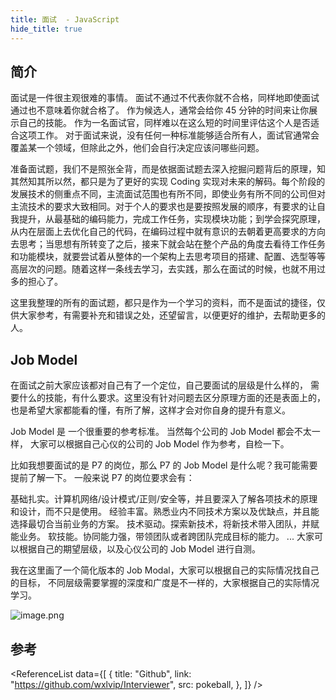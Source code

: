 ```yaml
---
title: 面试  - JavaScript
hide_title: true
---
```



<FeatureIcon src={javascript} title="JavaScript" />
<LinkList
  data={[
    {
      title: "计算机网络",
      link: "/docs/interview/interview-questions/network",
      src: javascript,
    },
    {
      title: "浏览器",
      link: "/docs/interview/interview-questions/broswer",
      src: javascript,
    },
    {
      title: "HTML&CSS",
      link: "/docs/interview/interview-questions/HTML&CSS",
      src: javascript,
    },
    {
      title: "JavaScript",
      link: "/docs/interview/interview-questions/JavaScript",
      src: javascript,
    },
    {
      title: "TypeScript",
      link: "/docs/interview/interview-questions/TypeScript",
      src: javascript,
    },
    {
      title: "Vue",
      link: "/docs/interview/interview-questions/Vue",
      src: javascript,
    },
    {
      title: "React",
      link: "/docs/interview/javascript/interview-questions/React",
      src: javascript,
    },
  ]}
/>

## 简介
面试是一件很主观很难的事情。 面试不通过不代表你就不合格，同样地即使面试通过也不意味着你就合格了。 作为候选人，通常会给你 45 分钟的时间来让你展示自己的技能。 作为一名面试官，同样难以在这么短的时间里评估这个人是否适合这项工作。 对于面试来说，没有任何一种标准能够适合所有人，面试官通常会覆盖某一个领域，但除此之外，他们会自行决定应该问哪些问题。

准备面试题，我们不是照张全背，而是依据面试题去深入挖掘问题背后的原理，知其然知其所以然，都只是为了更好的实现 Coding 实现对未来的解码。每个阶段的发展技术的侧重点不同，主流面试范围也有所不同，即使业务有所不同的公司但对主流技术的要求大致相同。对于个人的要求也是要按照发展的顺序，有要求的让自我提升，从最基础的编码能力，完成工作任务，实现模块功能；到学会探究原理，从内在层面上去优化自己的代码，在编码过程中就有意识的去朝着更高要求的方向去思考；当思想有所转变了之后，接来下就会站在整个产品的角度去看待工作任务和功能模块，就要尝试着从整体的一个架构上去思考项目的搭建、配置、选型等等高层次的问题。随着这样一条线去学习，去实践，那么在面试的时候，也就不用过多的担心了。

这里我整理的所有的面试题，都只是作为一个学习的资料，而不是面试的捷径，仅供大家参考，有需要补充和错误之处，还望留言，以便更好的维护，去帮助更多的人。

## Job Model

在面试之前大家应该都对自己有了一个定位，自己要面试的层级是什么样的， 需要什么的技能，有什么要求。这里没有针对问题去区分原理方面的还是表面上的，也是希望大家都能看的懂，有所了解，这样才会对你自身的提升有意义。

Job Model 是 一个很重要的参考标准。 当然每个公司的 Job Model 都会不太一样， 大家可以根据自己心仪的公司的 Job Model 作为参考，自检一下。

比如我想要面试的是 P7 的岗位，那么 P7 的 Job Model 是什么呢？我可能需要提前了解一下。 一般来说 P7 的岗位要求会有：

基础扎实。计算机网络/设计模式/正则/安全等，并且要深入了解各项技术的原理和设计，而不只是使用。
经验丰富。熟悉业内不同技术方案以及优缺点，并且能选择最切合当前业务的方案。
技术驱动。探索新技术，将新技术带入团队，并赋能业务。
软技能。协同能力强，带领团队或者跨团队完成目标的能力。 ...
大家可以根据自己的期望层级，以及心仪公司的 Job Model 进行自测。

我在这里画了一个简化版本的 Job Modal，大家可以根据自己的实际情况找自己的目标， 不同层级需要掌握的深度和广度是不一样的，大家根据自己的实际情况学习。

![image.png](https://p1-juejin.byteimg.com/tos-cn-i-k3u1fbpfcp/a1b4706bdf274898ae08a6bc2524223d~tplv-k3u1fbpfcp-watermark.image?)

## 参考

<ReferenceList
  data={[
    {
      title: "Github",
      link: "https://github.com/wxlvip/Interviewer",
      src: pokeball,
    },
  ]}
/>
